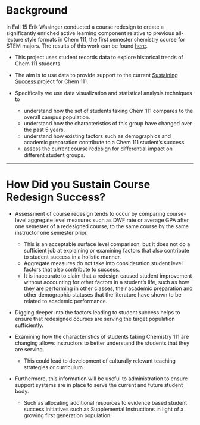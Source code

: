 
# Background

In Fall 15 Erik Wasinger conducted a course redesign to create a significantly enriched active learning component relative to previous all-lecture style formats in Chem 111, the first semester chemistry course for STEM majors. The results of this work can be found [here](https://contentbuilder.merlot.org/toolkit/html/snapshot.php?id=79772174898323).

* This project uses student records data to explore historical trends of Chem 111 students. 

* The aim is to use data to provide support to the current [Sustaining Success](https://contentbuilder.merlot.org/toolkit/html/snapshot.php?id=61030667052633) project for Chem 111. 

* Specifically we use data visualization and statistical analysis techniques to 
    - understand how the set of students taking Chem 111 compares to the overall campus population. 
    - understand how the characteristics of this group have changed over the past 5 years. 
    - understand how existing factors such as demographics and academic preparation contribute to a Chem 111 student's success.
    - assess the current course redesign for differential impact on different student groups.
    
---

# How Did you Sustain Course Redesign Success?

* Assessment of course redesign tends to occur by comparing course-level aggregate level measures such as DWF rate or average GPA after one semester of a redesigned course, to the same course by the same instructor one semester prior. 
    - This is an acceptable surface level comparison, but it does not do a sufficient job at explaining or examining factors that also contribute to student success in a holistic manner. 
    - Aggregate measures do not take into consideration student level factors that also contribute to success. 
    - It is inaccurate to claim that a redesign caused student improvement without accounting for other factors in a student's life, such as how they are performing in other classes, their academic preparation and other demographic statuses that the literature have shown to be related to academic performance. 

* Digging deeper into the factors leading to student success helps to ensure that redesigned courses are serving the target population sufficiently. 

* Examining how the characteristics of students taking Chemistry 111 are changing allows instructors to better understand the students that they are serving. 
    - This could lead to development of culturally relevant teaching strategies or curriculum. 

* Furthermore, this information will be useful to administration to ensure support systems are in place to serve the current and future student body. 
    - Such as allocating additional resources to evidence based student success initiatives such as Supplemental Instructions in light of a growing first generation population. 


